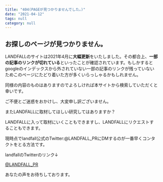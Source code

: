 ---
title: "404(PAGEが見つかりませんでした。)"
date: "2021-04-12"
tags: null
category: null
---
## お探しのページが見つかりません。

LANDFALLのサイトは2021年4月に**大幅更新**をいたしました。その都合上、**一部の記事のリンクが切れている**といったことが確認されています。もしかするとgoogleのインデックスから外されていない一部の記事のリンクが残っていないためこのページにたどり着いた方が多くいらっしゃるかもしれません。

同様の内容のものはありますのでよろしければ本サイトから検索していただくと幸いです。

ご不便とご迷惑をおかけし、大変申し訳ございません。


またLANDFALLに取材してほしい研究してはありますか？

LANDFALLに入って取材にいくこともできますし、LANDFALLにリクエストすることもできます。

現時点でlandfall公式のTwitter:@LANDFALL_PRにDMするのが一番早くコンタクトをとる方法です。

landfallのTwitterのリンク↓

[@LANDFALL_PR](https://twitter.com/LANDFALL_PR?ref_src=twsrc%5Egoogle%7Ctwcamp%5Eserp%7Ctwgr%5Eauthor)


あなたの声をお待ちしております。
